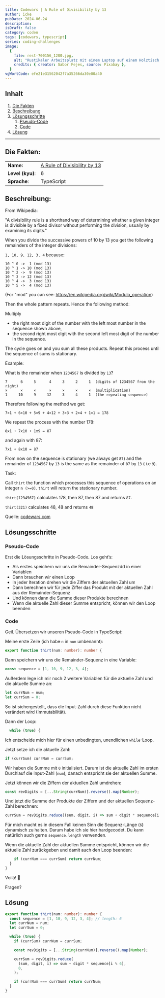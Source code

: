 ---
title: Codewars | A Rule of Divisibility by 13
author: icke
pubDate: 2024-06-24
description:
isDraft: false
category: coden
tags: [codewars, typescript]
series: coding-challenges
image:
  {
    file: rest-700156_1280.jpg,
    alt: "Rustikaler Arbeitsplatz mit einem Laptop auf einem Holztisch, daneben eine Hängematte.",
    credits: { creator: Gabor Fejes, source: Pixabay },
  }
vgWortCode: efe21e31562042f7a35266da30e00a40
---

## Inhalt

1. [Die Fakten](#)
1. [Beschreibung](#)
1. [Lösungsschritte](#)
   1. [Pseudo-Code](#)
   1. [Code](#)
1. [Lösung](#)

---

## Die Fakten:

|                  |                                                                                        |
| ---------------- | -------------------------------------------------------------------------------------- |
| **Name:**        | [A Rule of Divisibility by 13](https://www.codewars.com/kata/564057bc348c7200bd0000ff) |
| **Level (kyu)**: | 6                                                                                      |
| **Sprache**:     | TypeScript                                                                             |

## Beschreibung:

From Wikipedia:

"A divisibility rule is a shorthand way of determining whether a given integer is divisible by a fixed divisor without performing the division, usually by examining its digits."

When you divide the successive powers of 10 by 13 you get the following remainders of the integer divisions:

`1, 10, 9, 12, 3, 4` because:

```
10 ^ 0 ->  1 (mod 13)
10 ^ 1 -> 10 (mod 13)
10 ^ 2 ->  9 (mod 13)
10 ^ 3 -> 12 (mod 13)
10 ^ 4 ->  3 (mod 13)
10 ^ 5 ->  4 (mod 13)
```

(For "mod" you can see: https://en.wikipedia.org/wiki/Modulo_operation)

Then the whole pattern repeats. Hence the following method:

Multiply

- the right most digit of the number with the left most number in the sequence shown above,
- the second right most digit with the second left most digit of the number in the sequence.

The cycle goes on and you sum all these products. Repeat this process until the sequence of sums is stationary.

Example:

What is the remainder when `1234567` is divided by `13`?

```
7      6     5      4     3     2     1  (digits of 1234567 from the right)
×      ×     ×      ×     ×     ×     ×  (multiplication)
1     10     9     12     3     4     1  (the repeating sequence)
```

Therefore following the method we get:

`7×1 + 6×10 + 5×9 + 4×12 + 3×3 + 2×4 + 1×1 = 178`

We repeat the process with the number 178:

`8x1 + 7x10 + 1x9 = 87`

and again with 87:

`7x1 + 8x10 = 87`

From now on the sequence is stationary (we always get `87`) and the remainder of `1234567` by `13` is the same as the remainder of `87` by `13` ( i.e `9`).

Task:

Call `thirt` the function which processes this sequence of operations on an integer `n (>=0)`. `thirt` will return the stationary number.

`thirt(1234567)` calculates 178, then 87, then 87 and returns `87`.

`thirt(321)` calculates 48, 48 and returns `48`

Quelle: [codewars.com](https://www.codewars.com)

## Lösungsschritte

### Pseudo-Code

Erst die Lösungsschritte in Pseudo-Code. Los geht’s:

- Als erstes speichern wir uns die Remainder-Sequenzdd in einer Variablen
- Dann brauchen wir einen Loop
- In jeder Iteration drehen wir die Ziffern der aktuellen Zahl um
- Dann berechnen wir für jede Ziffer das Produkt mit der aktuellen Zahl aus der Remainder-Sequenz
- Und können dann die Summe dieser Produkte berechnen
- Wenn die aktuelle Zahl dieser Summe entspricht, können wir den Loop beenden

### Code

Geil. Übersetzen wir unseren Pseudo-Code in TypeScript:

Meine erste Zeile (ich habe `n` in `num` umbenannt):

```ts
export function thirt(num: number): number {
```

Dann speichern wir uns die Remainder-Sequenz in eine Variable:

```ts
const sequence = [1, 10, 9, 12, 3, 4];
```

Außerdem lege ich mir noch 2 weitere Variablen für die aktuelle Zahl und die aktuelle Summe an:

```ts
let currNum = num;
let currSum = 0;
```

So ist sichergestellt, dass die Input-Zahl durch diese Funktion nicht verändert wird (Immutabilität).

Dann der Loop:

```ts
  while (true) {
```

Ich entscheide mich hier für einen unbedingten, unendlichen `while`-Loop.

Jetzt setze ich die aktuelle Zahl:

```ts
if (currSum) currNum = currSum;
```

Wir haben die Summe mit `0` initialisiert. Darum ist die aktuelle Zahl im ersten Durchlauf die Input-Zahl (`num`), danach entspricht sie der aktuellen Summe.

Jetzt können wir die Ziffern der aktuellen Zahl umdrehen:

```ts
const revDigits = [...String(currNum)].reverse().map(Number);
```

Und jetzt die Summe der Produkte der Ziffern und der aktuellen Sequenz-Zahl berechnen:

```ts
currSum = revDigits.reduce((sum, digit, i) => sum + digit * sequence[i % 6], 0);
```

Für mich macht es in diesem Fall keinen Sinn die Sequenz-Länge (`6`) dynamisch zu halten. Darum habe ich sie hier hardgecodet. Du kann natürlich auch gerne `sequence.length` verwenden.

Wenn die aktuelle Zahl der aktuellen Summe entspricht, können wir die aktuelle Zahl zurückgeben und damit auch den Loop beenden:

```ts
    if (currNum === currSum) return currNum;
  }
}
```

Voilá! 💪

Fragen?

## Lösung

```ts
export function thirt(num: number): number {
  const sequence = [1, 10, 9, 12, 3, 4]; // length: 6
  let currNum = num;
  let currSum = 0;

  while (true) {
    if (currSum) currNum = currSum;

    const revDigits = [...String(currNum)].reverse().map(Number);

    currSum = revDigits.reduce(
      (sum, digit, i) => sum + digit * sequence[i % 6],
      0,
    );

    if (currNum === currSum) return currNum;
  }
}
```
